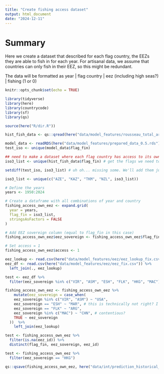 ```yaml
---
title: "Create fishing access dataset"
output: html_document
date: "2024-12-11"
---
```


# Summary

Here we create a dataset that described for each flag country, the EEZs they are able to fish in for each year. For artisanal data, we assume that countries can only fish in their EEZ, so this might be redundant.

The data will be formatted as year \| flag country \| eez (including high seas?) \| fishing (1 or 0)

```r
knitr::opts_chunk$set(echo = TRUE)

library(tidyverse)
library(here)
library(countrycode)
library(sf)
library(qs)

source(here("R/dir.R"))
```

```r
hist_fish_data <- qs::qread(here("data/model_features/rousseau_total_art_vessels.qs"))

model_data <- readRDS(here("data/model_features/prepared_data_0.5.rds"))
test_iso <- unique(model_data$flag_fin)

## need to make a dataset where each flag country has access to its own EEZ for each year: 
iso3_list <- unique(hist_fish_data$flag_fin) # get the flags we need to run models for # 164 of them

setdiff(test_iso, iso3_list) # uh oh... missing some. We'll add them just to be safe

iso3_list <- unique(c("AZE", "KAZ", "TKM", "NZL", iso3_list))

# Define the years
years <- 1950:2024

# Create a dataframe with all combinations of year and country
fishing_access_own_eez <- expand.grid(
  year = years,
  flag_fin = iso3_list,
  stringsAsFactors = FALSE
)

# Add EEZ sovereign column (equal to flag_fin in this case)
fishing_access_own_eez$eez_sovereign <- fishing_access_own_eez$flag_fin

# Set access = 1
fishing_access_own_eez$access <- 1

eez_lookup <- read.csv(here("data/model_features/eez/eez_lookup_fix.csv"))
eez_df <- read.csv(here("data/model_features/eez/eez_fix.csv")) %>%
  left_join(., eez_lookup)

test <- eez_df %>%
  filter(eez_sovereign %in% c("VIR", "ASM", "ESH", "FLK", "HKG", "MAC")) # ok none of these are in the eez data, so we'll assign their access to their sovereign states

fishing_access_own_eez <- fishing_access_own_eez %>%
    mutate(eez_sovereign = case_when(
    eez_sovereign %in% c("VIR", "ASM") ~ "USA",
    eez_sovereign == "ESH" ~ "MAR", # this is technically not right? I guess it depends on the year 
    eez_sovereign == "FLK" ~ "ARG",
    eez_sovereign %in% c("MAC") ~ "CHN", # contentious? 
    TRUE ~ eez_sovereign
  ))  %>%
    left_join(eez_lookup)

test <- fishing_access_own_eez %>%
  filter(is.na(eez_id)) %>%
  distinct(flag_fin, eez_sovereign, eez_id)

test <- fishing_access_own_eez %>%
  filter(eez_sovereign == "HKG")

qs::qsave(fishing_access_own_eez, here("data/int/prediction_historical_data/art_fishing_access.qs"))


```




